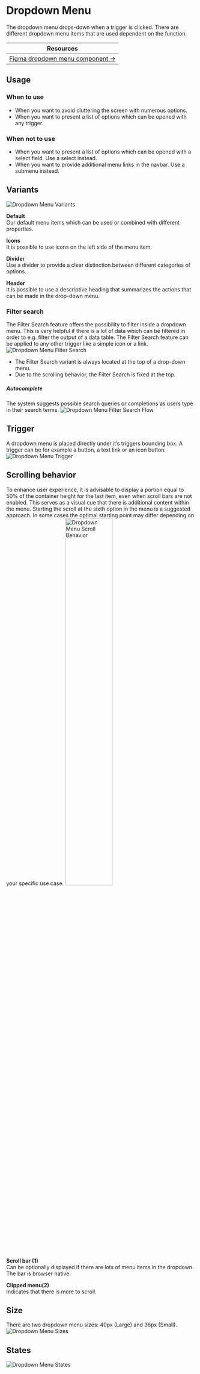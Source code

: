 

<Meta of={DropdownMenuStories} />

# Dropdown Menu
The dropdown menu drops-down when a trigger is clicked. There are different dropdown menu items that are used dependent on the function.

| Resources                                                                                                                      |
|--------------------------------------------------------------------------------------------------------------------------------|
| [Figma dropdown menu component →](https://www.figma.com/design/zPvPwPgb4EsYFXKC2nhzSG/Infineon-DDS-%7C-Main?node-id=2602-6446) |

## Usage

### When to use
- When you want to avoid cluttering the screen with numerous options.
- When you want to present a list of options which can be opened with any trigger.

### When not to use
- When you want to present a list of options which can be opened with a select field. Use a select instead.
- When you want to provide additional menu links in the navbar. Use a submenu instead.

## Variants
<img src={DropdownMenuVariants} alt="Dropdown Menu Variants" />

**Default**\
Our default menu items which can be used or combined with different properties.


**Icons**\
It is possible to use icons on the left side of the menu item.


**Divider**\
Use a divider to provide a clear distinction between different categories of options.


**Header**\
It is possible to use a descriptive heading that summarizes the actions that can be made in the drop-down menu.


### Filter search
The Filter Search feature offers the possibility to filter inside a dropdown menu. This is very helpful if there is a lot of data which can be filtered in order to e.g. filter the output of a data table. The Filter Search feature can be applied to any other trigger like a simple icon or a link.
<img src={DropdownMenuFilterSearch} alt="Dropdown Menu Filter Search" />

- The Filter Search variant is always located at the top of a drop-down menu.  
- Due to the scrolling behavior, the Filter Search is fixed at the top.  

##### Autocomplete
The system suggests possible search queries or completions as users type in their search terms.
<img src={DropdownMenuFilterSearchFlow} alt="Dropdown Menu Filter Search Flow" />

## Trigger
A dropdown menu is placed directly under it’s triggers bounding box. A trigger can be for example a button, a text link or an icon button.
<img src={DropdownMenuTrigger} alt="Dropdown Menu Trigger" />

## Scrolling behavior
To enhance user experience, it is advisable to display a portion equal to 50% of the container height for the last item, even when scroll bars are not enabled. This serves as a visual cue that there is additional content within the menu. Starting the scroll at the sixth option in the menu is a suggested approach. In some cases the optimal starting point may differ depending on your specific use case.
<img src={DropdownMenuScrollBehavior} alt="Dropdown Menu Scroll Behavior" width="50%" />

**Scroll bar (1)**\
Can be optionally displayed if there are lots of menu items in the dropdown. The bar is browser native.


**Clipped menu(2)**\
Indicates that there is more to scroll.


## Size
There are two dropdown menu sizes: 40px (Large) and 36px (Small). 
<img src={DropdownMenuSizes} alt="Dropdown Menu Sizes" />

## States
<img src={DropdownMenuStates} alt="Dropdown Menu States" />